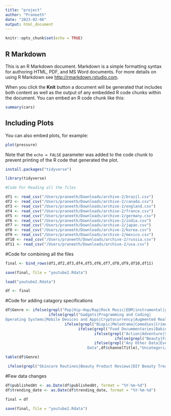 ```yaml
---
title: "project"
author: "Praneeth"
date: "2023-02-06"
output: html_document
---
```


```r
knitr::opts_chunk$set(echo = TRUE)
```

## R Markdown

This is an R Markdown document. Markdown is a simple formatting syntax for authoring HTML, PDF, and MS Word documents. For more details on using R Markdown see <http://rmarkdown.rstudio.com>.

When you click the **Knit** button a document will be generated that includes both content as well as the output of any embedded R code chunks within the document. You can embed an R code chunk like this:

```r
summary(cars)
```

## Including Plots

You can also embed plots, for example:

```r
plot(pressure)
```

Note that the `echo = FALSE` parameter was added to the code chunk to prevent printing of the R code that generated the plot.




```r
install.packages("tidyverse")
```


```r
library(tidyverse)
```
```r
#Code For Reading all the files
```


```r
df1 <- read_csv("/Users/praneeth/Downloads/archive-2/brazil.csv")
df2 <- read_csv("/Users/praneeth/Downloads/archive-2/canada.csv")
df3 <- read_csv("/Users/praneeth/Downloads/archive-2/england.csv")
df4 <- read_csv("/Users/praneeth/Downloads/archive-2/france.csv")
df5 <- read_csv("/Users/praneeth/Downloads/archive-2/germany.csv")
df6 <- read_csv("/Users/praneeth/Downloads/archive-2/india.csv")
df7 <- read_csv("/Users/praneeth/Downloads/archive-2/japan.csv")
df8 <- read_csv("/Users/praneeth/Downloads/archive-2/korea.csv")
df9 <- read_csv("/Users/praneeth/Downloads/archive-2/mexico.csv")
df10 <- read_csv("/Users/praneeth/Downloads/archive-2/russia.csv")
df11 <- read_csv("/Users/praneeth/Downloads/archive-2/usa.csv")
```

#Code for combining all the files

```r
final <- bind_rows(df1,df2,df3,df4,df5,df6,df7,df8,df9,df10,df11)
```


```r
save(final, file = "youtube2.Rdata")
```


```r
load("youtube2.Rdata")
```


```r
df <- final
```

#Code for adding catagory specifications

```r
df$Genre <- ifelse(grepl("Pop|Hip-Hop/Rap|Rock Music|EDM|instrumental|grammys|Gospelmusic|heavymetal|Acoustics|80sMusic|90sMusic", df$channelTitle), "Music",
                   ifelse(grepl("Gadgets|Programming and Coding|
Operating Systems|Mobile Devices and Apps|Cryptocurrency|Augmented Reality|Virtual Reality|Gamification|Software Development|Web Development|Technology|Latest|Artificial Intelligence|Robotics|Scientist|Apps|Data Science|Coding|Unboxing|Tech News", df$channelTitle),"Technology",
                          ifelse(grepl("Biopic|Melodrama|Comedies|Crime Movies|Action/Adventure|Animated|Socio-Fantasy|Horror|Musical|Mystery|Romance|Science Fiction|Super Hero|Thriller|Spy|Historical|Political|Family Drama|Satire", df$channelTitle),"Film",
                                ifelse(grepl("Food Docummentaries|Baking|Vegan|Cooking Recepies|Food Reviews|Food ASMR|Food Fusion|Food Vlogs|Regional Cuisines|Appetizers|Street Food|Healthy Eating|Drinks|Deserts|Barbecue|Grilling|Food reality show|Fast Food|Snacks|Indian Food|HowThai Food|Masala|Mexican Food|Tacos|Parmesan Cheese|Grill|Sea Food|Food Vlog", df$channelTitle),"Food",
                                       ifelse(grepl("Action|Adventure|Strategy|Gaming Live|Racing|Simulation|Role Playing|Stealth Games|Card Games|Board Games|Shooter Games|Fighting Games|Horror Games|MMO|MOBA|Sandbox|Interactive|Open World|Turn Based Strategy|Real Time Strategy", df$channelTitle),"Gaming",
                                                ifelse(grepl("Beauty|Fashion|Clothing Tips|Makeup Tutorial|Nail Arts|Predicure|Manicure|Mall Hauling|Thanksgiving Sale|Clearance Sale|Beauty Challenge|Closet Tips|Bridal Wear |Formal Wear|Fashion Tips|Plus Size Fashion", df$channelTitle),"LifeStyle",
                                       ifelse(grepl("Any Other Data|Every Other
                                    Data",df$channelTitle),"Uncategorized","Others")))))))
```

```r
table(df$Genre)
```
```r
 ifelse(grepl("Skincare Routines|Beauty Product Reviews|DIY Beauty Treatments|Makeup Tutorials|Hairstyle Transformations|Shopping and Styling|Fashion Hauls|Plus Size Fashion|Fitness Fashion|Gender Neutral Beauty Tutorials|Halloween Costume ideas|Organic Beauty Product Reviews|Seasonal Beauty Tips|Anti-Aging tips|Wardrobe Essentials|Thrift Store Hauls|Beauty Q&A|Beauty Challenges|Closet Organization tips", df$channelTitle),"Lifestyle",
```

#Few data changes

```r
df$publishedAt <- as.Date(df$publishedAt, format = "%Y-%m-%d")
df$trending_date <- as.Date(df$trending_date, format = "%Y-%m-%d")
```


```r
final = df
```

```r
save(final, file = "youtube2.Rdata")
```


